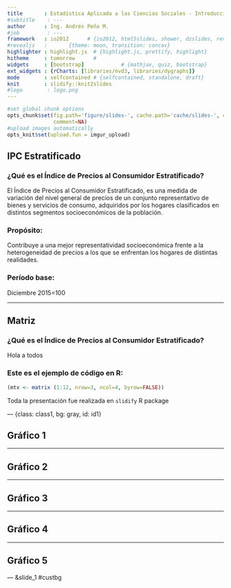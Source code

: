 ```yaml
---
title       : Estadística Aplicada a las Ciencias Sociales - Introducción al Uso de R
#subtitle    : ---
author      : Ing. Andrés Peña M.
#job         : ---
framework   : io2012      # {io2012, html5slides, shower, dzslides, revealjs, deckjs, Landslide...}
#revealjs   :       {theme: moon, transition: concav}
highlighter : highlight.js  # {highlight.js, prettify, highlight}
hitheme     : tomorrow      # 
widgets     : [bootstrap]            # {mathjax, quiz, bootstrap}
ext_widgets : {rCharts: [libraries/nvd3, libraries/dygraphs]}
mode        : selfcontained # {selfcontained, standalone, draft}
knit        : slidify::knit2slides
#logo        : logo.png
---
```


```r

#set global chunk options
opts_chunk$set(fig.path='figure/slides-', cache.path='cache/slides-', cache=TRUE,
               comment=NA)
#upload images automatically
opts_knit$set(upload.fun = imgur_upload)

```

<style>
.title-slide {
  background-color: #B0E2FF; /* #EDE0CF; ; #CA9F9D*/
  background-image:url(assets/img/cec_cover1.png);
  background-repeat: no-repeat;
  background-size: cover;
  position: relative;
  background-position: center center;
  }

.title-slide hgroup {
  position: absolute;
  width: auto;
  height: auto;
  right: 30px;
  bottom: 40px;
  text-align: right;
}

.title-slide hgroup > h1, 
.title-slide hgroup > h2 {
  margin-top: -1em;
  color: white;
  font-size: 40px;
},
.title-slide hgroup > p {
  left: 10px;
  color: white;
  line-height: 0.8em;
}
</style>

## IPC Estratificado

### ¿Qué es el Índice de Precios al Consumidor Estratificado?

El Índice de Precios al Consumidor Estratificado, es una medida de variación del nivel general de precios de un conjunto representativo de bienes y servicios de consumo, adquiridos por los hogares clasificados en distintos segmentos socioeconómicos de la población. 

### Propósito:

Contribuye a una mejor representatividad socioeconómica frente a la heterogeneidad de precios a los que se enfrentan los hogares de distintas realidades. 

### Período base:

Diciembre 2015=100


---

## Matriz 

### ¿Qué es el Índice de Precios al Consumidor Estratificado?
Hola a todos

### Este es el ejemplo de código en R:

```r

(mtx <- matrix (1:12, nrow=3, ncol=4, byrow=FALSE))

```

Toda la presentación fue realizada en <code>slidify</code> R package
</div>

--- {class: class1, bg: gray, id: id1}

## Gráfico 1


---

## Gráfico 2


---

## Gráfico 3


---

## Gráfico 4


---

## Gráfico 5


--- &slide_1 #custbg  

<style>
#custbg {
  background-image:url(assets/img/cec_cover2.png); 
  background-repeat: no-repeat;
  background-position: center center;
  background-size: cover;
}
</style>
